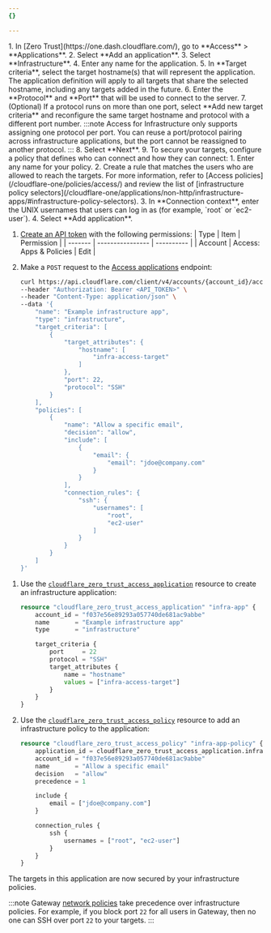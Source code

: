 ```yaml
---
{}

---
```




<Tabs syncKey="dashPlusAPI">
<TabItem label="Dashboard">
1. In [Zero Trust](https://one.dash.cloudflare.com/), go to **Access** > **Applications**.
2. Select **Add an application**.
3. Select **Infrastructure**.
4. Enter any name for the application.
5. In **Target criteria**, select the target hostname(s) that will represent the application. The application definition will apply to all targets that share the selected hostname, including any targets added in the future.
6. Enter the **Protocol** and **Port** that will be used to connect to the server.
7. (Optional) If a protocol runs on more than one port, select **Add new target criteria** and reconfigure the same target hostname and protocol with a different port number.
	:::note
	Access for Infrastructure only supports assigning one protocol per port. You can reuse a port/protocol pairing across infrastructure applications, but the port cannot be reassigned to another protocol.
	:::
8. Select **Next**.
9. To secure your targets, configure a policy that defines who can connect and how they can connect:
	1. Enter any name for your policy.
	2. Create a rule that matches the users who are allowed to reach the targets. For more information, refer to [Access policies](/cloudflare-one/policies/access/) and review the list of [infrastructure policy selectors](/cloudflare-one/applications/non-http/infrastructure-apps/#infrastructure-policy-selectors).
	3. In **Connection context**, enter the UNIX usernames that users can log in as (for example, `root` or `ec2-user`).
4. Select **Add application**.
</TabItem>
<TabItem label="API">

1. [Create an API token](/fundamentals/api/get-started/create-token/) with the following permissions:
		| Type    | Item             | Permission |
		| ------- | ---------------- | ---------- |
		| Account | Access: Apps & Policies  | Edit       |

2. Make a `POST` request to the [Access applications](/api/operations/access-applications-add-an-application) endpoint:

	```sh
	curl https://api.cloudflare.com/client/v4/accounts/{account_id}/access/apps \
	--header "Authorization: Bearer <API_TOKEN>" \
	--header "Content-Type: application/json" \
	--data '{
		"name": "Example infrastructure app",
		"type": "infrastructure",
		"target_criteria": [
			{
				"target_attributes": {
					"hostname": [
						"infra-access-target"
					]
				},
				"port": 22,
				"protocol": "SSH"
			}
		],
		"policies": [
			{
				"name": "Allow a specific email",
				"decision": "allow",
				"include": [
					{
						"email": {
							"email": "jdoe@company.com"
						}
					}
				],
				"connection_rules": {
					"ssh": {
						"usernames": [
							"root",
							"ec2-user"
						]
					}
				}
			}
		]
	}'
	```

</TabItem>
<TabItem label="Terraform">

1. Use the [`cloudflare_zero_trust_access_application`](https://registry.terraform.io/providers/cloudflare/cloudflare/4.44.0/docs/resources/zero_trust_access_application) resource to create an infrastructure application:

	```tf
	resource "cloudflare_zero_trust_access_application" "infra-app" {
		account_id = "f037e56e89293a057740de681ac9abbe"
		name       = "Example infrastructure app"
		type       = "infrastructure"

		target_criteria {
			port     = 22
			protocol = "SSH"
			target_attributes {
				name = "hostname"
				values = ["infra-access-target"]
			}
		}
	}
	```

2. Use the [`cloudflare_zero_trust_access_policy`](https://registry.terraform.io/providers/cloudflare/cloudflare/4.44.0/docs/resources/zero_trust_access_policy) resource to add an infrastructure policy to the application:

	```tf
	resource "cloudflare_zero_trust_access_policy" "infra-app-policy" {
		application_id = cloudflare_zero_trust_access_application.infra-app.id
		account_id = "f037e56e89293a057740de681ac9abbe"
		name       = "Allow a specific email"
		decision   = "allow"
		precedence = 1

		include {
			email = ["jdoe@company.com"]
		}

		connection_rules {
			ssh {
				usernames = ["root", "ec2-user"]
			}
		}
	}
	```
</TabItem>
</Tabs>

The targets in this application are now secured by your infrastructure policies.

:::note
Gateway [network policies](/cloudflare-one/policies/gateway/network-policies/) take precedence over infrastructure policies. For example, if you block port `22` for all users in Gateway, then no one can SSH over port `22` to your targets.
:::
